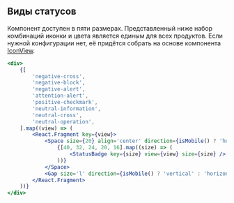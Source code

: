 ## Виды статусов

Компонент доступен в пяти размерах. Представленный ниже набор комбинаций иконки и цвета является единым для всех продуктов.
Если нужной конфигурации нет, её придётся собрать на основе компонента [IconView](?path=/docs/iconview--docs).

```jsx live mobileHeight={520}
<div>
    {[
        'negative-cross',
        'negative-block',
        'negative-alert',
        'attention-alert',
        'positive-checkmark',
        'neutral-information',
        'neutral-cross',
        'neutral-operation',
    ].map((view) => (
        <React.Fragment key={view}>
            <Space size={20} align='center' direction={isMobile() ? 'horizontal' : 'vertical'}>
                {[40, 32, 24, 20, 16].map((size) => (
                    <StatusBadge key={size} view={view} size={size} />
                ))}
            </Space>
            <Gap size='l' direction={isMobile() ? 'vertical' : 'horizontal'} />
        </React.Fragment>
    ))}
</div>
```
